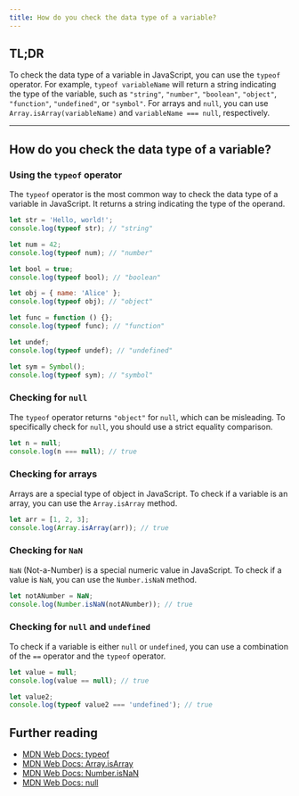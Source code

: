 ```yaml
---
title: How do you check the data type of a variable?
---
```


## TL;DR

To check the data type of a variable in JavaScript, you can use the `typeof` operator. For example, `typeof variableName` will return a string indicating the type of the variable, such as `"string"`, `"number"`, `"boolean"`, `"object"`, `"function"`, `"undefined"`, or `"symbol"`. For arrays and `null`, you can use `Array.isArray(variableName)` and `variableName === null`, respectively.

---

## How do you check the data type of a variable?

### Using the `typeof` operator

The `typeof` operator is the most common way to check the data type of a variable in JavaScript. It returns a string indicating the type of the operand.

```js live
let str = 'Hello, world!';
console.log(typeof str); // "string"

let num = 42;
console.log(typeof num); // "number"

let bool = true;
console.log(typeof bool); // "boolean"

let obj = { name: 'Alice' };
console.log(typeof obj); // "object"

let func = function () {};
console.log(typeof func); // "function"

let undef;
console.log(typeof undef); // "undefined"

let sym = Symbol();
console.log(typeof sym); // "symbol"
```

### Checking for `null`

The `typeof` operator returns `"object"` for `null`, which can be misleading. To specifically check for `null`, you should use a strict equality comparison.

```js live
let n = null;
console.log(n === null); // true
```

### Checking for arrays

Arrays are a special type of object in JavaScript. To check if a variable is an array, you can use the `Array.isArray` method.

```js live
let arr = [1, 2, 3];
console.log(Array.isArray(arr)); // true
```

### Checking for `NaN`

`NaN` (Not-a-Number) is a special numeric value in JavaScript. To check if a value is `NaN`, you can use the `Number.isNaN` method.

```js live
let notANumber = NaN;
console.log(Number.isNaN(notANumber)); // true
```

### Checking for `null` and `undefined`

To check if a variable is either `null` or `undefined`, you can use a combination of the `==` operator and the `typeof` operator.

```js live
let value = null;
console.log(value == null); // true

let value2;
console.log(typeof value2 === 'undefined'); // true
```

## Further reading

- [MDN Web Docs: typeof](https://developer.mozilla.org/en-US/docs/Web/JavaScript/Reference/Operators/typeof)
- [MDN Web Docs: Array.isArray](https://developer.mozilla.org/en-US/docs/Web/JavaScript/Reference/Global_Objects/Array/isArray)
- [MDN Web Docs: Number.isNaN](https://developer.mozilla.org/en-US/docs/Web/JavaScript/Reference/Global_Objects/Number/isNaN)
- [MDN Web Docs: null](https://developer.mozilla.org/en-US/docs/Web/JavaScript/Reference/Global_Objects/null)

